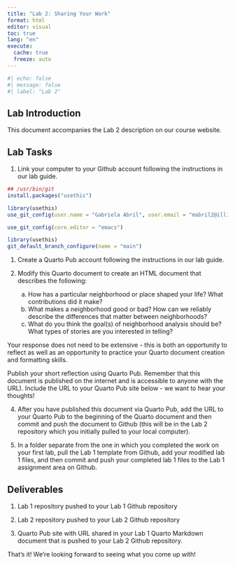 ```yaml
---
title: "Lab 2: Sharing Your Work"
format: html
editor: visual
toc: true
lang: "en"
execute:
  cache: true
  freeze: auto
---
```


```r
#| echo: false
#| message: false
#| label: "Lab 2"

```

## Lab Introduction

This document accompanies the Lab 2 description on our course website.

## Lab Tasks

1.  Link your computer to your Github account following the instructions in our lab guide.

```r

## /usr/bin/git
install.packages("usethis")

library(usethis)
use_git_config(user.name = "Gabriela Abril", user.email = "mabril2@illinois.edu")

use_git_config(core.editor = "emacs")
```

```r

library(usethis)
git_default_branch_configure(name = "main")
```

1.  Create a Quarto Pub account following the instructions in our lab guide.

2.  Modify this Quarto document to create an HTML document that describes the following:

    a.  How has a particular neighborhood or place shaped your life? What contributions did it make?
    b.  What makes a neighborhood good or bad? How can we reliably describe the differences that matter between neighborhoods?
    c.  What do you think the goal(s) of neighborhood analysis should be? What types of stories are you interested in telling?

Your response does not need to be extensive - this is both an opportunity to reflect as well as an opportunity to practice your Quarto document creation and formatting skills.

Publish your short reflection using Quarto Pub. Remember that this document is published on the internet and is accessible to anyone with the URL). Include the URL to your Quarto Pub site below - we want to hear your thoughts!

4.  After you have published this document via Quarto Pub, add the URL to your Quarto Pub to the beginning of the Quarto document and then commit and push the document to Github (this will be in the Lab 2 repository which you initially pulled to your local computer).

5.  In a folder separate from the one in which you completed the work on your first lab, pull the Lab 1 template from Github, add your modified lab 1 files, and then commit and push your completed lab 1 files to the Lab 1 assignment area on Github.

## Deliverables

1.  Lab 1 repository pushed to your Lab 1 Github repository

2.  Lab 2 repository pushed to your Lab 2 Github repository

3.  Quarto Pub site with URL shared in your Lab 1 Quarto Markdown document that is pushed to your Lab 2 Github repository.

That's it! We're looking forward to seeing what you come up with!
